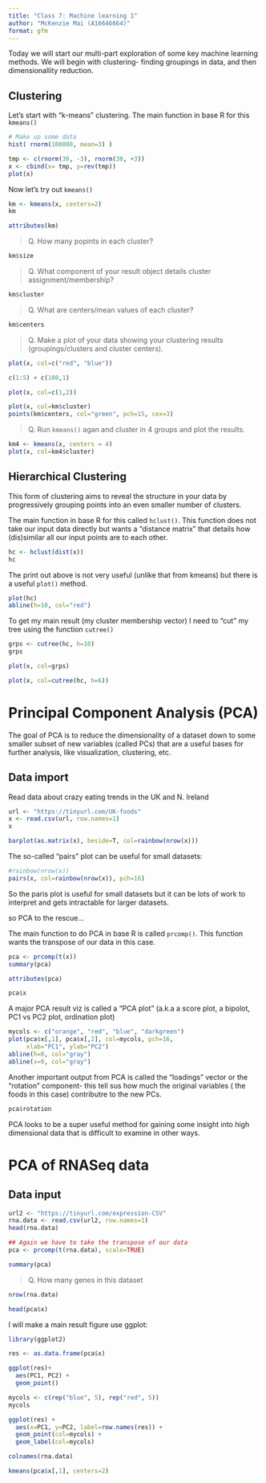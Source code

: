 ```yaml
---
title: "Class 7: Machine learning 1"
author: "McKenzie Mai (A16646664)"
format: gfm
---
```


Today we will start our multi-part exploration of some key machine learning methods. We will begin with clustering- finding groupings in data, and then dimensionallity reduction.


## Clustering

Let's start with "k-means" clustering.
The main function in base R for this `kmeans()`

```r
# Make up some data
hist( rnorm(100000, mean=3) )
```


```r
tmp <- c(rnorm(30, -3), rnorm(30, +3))
x <- cbind(x= tmp, y=rev(tmp))
plot(x)
```

Now let's try out `kmeans()`

```r
km <- kmeans(x, centers=2)
km
```

```r
attributes(km)
```

> Q. How many popints in each cluster?

```r
km$size
```

> Q. What component of your result object details cluster assignment/membership?

```r
km$cluster
```

> Q. What are centers/mean values of each cluster?

```r
km$centers
```


> Q. Make a plot of your data showing your clustering results (groupings/clusters and cluster centers).

```r
plot(x, col=c("red", "blue"))
```


```r
c(1:5) + c(100,1)
```

```r
plot(x, col=c(1,2))
```


```r
plot(x, col=km$cluster)
points(km$centers, col="green", pch=15, cex=3)
```


> Q. Run `kmeans()` agan and cluster in 4 groups and plot the results.

```r
km4 <- kmeans(x, centers = 4)
plot(x, col=km4$cluster)
```

## Hierarchical Clustering

This form of clustering aims to reveal the structure in your data by progressively grouping points into an even smaller number of clusters.

The main function in base R for this called `hclust()`. This function does not take our input data directly but wants a "distance matrix" that details how (dis)similar all our input points are to each other.


```r
hc <- hclust(dist(x))
hc
```

The print out above is not very useful (unlike that from kmeans) but there is a useful `plot()` method.

```r
plot(hc)
abline(h=10, col="red")
```

To get my main result (my cluster membership vector) I need to "cut" my tree using the function `cutree()`

```r
grps <- cutree(hc, h=10)
grps
```

```r
plot(x, col=grps)
```



```r
plot(x, col=cutree(hc, h=6))
```

# Principal Component Analysis (PCA)

The goal of PCA is to reduce the dimensionality of a dataset down to some smaller subset of new variables (called PCs) that are a useful bases for further analysis, like visualization, clustering, etc.

## Data import

Read data about crazy eating trends in the UK and N. Ireland

```r
url <- "https://tinyurl.com/UK-foods"
x <- read.csv(url, row.names=1)
x
```



```r
barplot(as.matrix(x), beside=T, col=rainbow(nrow(x)))
```

The so-called "pairs" plot can be useful for small datasets:

```r
#rainbow(nrow(x))
pairs(x, col=rainbow(nrow(x)), pch=16)
```

So the paris plot is useful for small datasets but it can be lots of work to interpret and gets intractable for larger datasets.

so PCA to the rescue...


The main function to do PCA in base R is called `prcomp()`. This function wants the transpose of our data in this case.

```r
pca <- prcomp(t(x))
summary(pca)
```

```r
attributes(pca)
```

```r
pca$x
```

A major PCA result viz is called a "PCA plot" (a.k.a a score plot, a bipolot, PC1 vs PC2 plot, ordination plot)

```r
mycols <- c("orange", "red", "blue", "darkgreen")
plot(pca$x[,1], pca$x[,2], col=mycols, pch=16, 
     xlab="PC1", ylab="PC2")
abline(h=0, col="gray")
abline(v=0, col="gray")
```
Another important output from PCA is called the "loadings" vector or the "rotation" component- this tell sus how much the original variables ( the foods in this case) contributre to the new PCs.

```r
pca$rotation
```

PCA looks to be a super useful method for gaining some insight into high dimensional data that is difficult to examine in other ways.


# PCA of RNASeq data

## Data input

```r
url2 <- "https://tinyurl.com/expression-CSV"
rna.data <- read.csv(url2, row.names=1)
head(rna.data)
```

```r
## Again we have to take the transpose of our data 
pca <- prcomp(t(rna.data), scale=TRUE)
```

```r
summary(pca)
```

> Q. How many genes in this dataset

```r
nrow(rna.data)
```





```r
head(pca$x)
```

I will make a main result figure use ggplot:

```r
library(ggplot2)
```


```r
res <- as.data.frame(pca$x)
```


```r
ggplot(res)+
  aes(PC1, PC2) +
  geom_point()
```

```r
mycols <- c(rep("blue", 5), rep("red", 5))
mycols
```

```r
ggplot(res) +
  aes(x=PC1, y=PC2, label=row.names(res)) +
  geom_point(col=mycols) +
  geom_label(col=mycols)
```

```r
colnames(rna.data)
```


```r
kmeans(pca$x[,1], centers=2)
```

